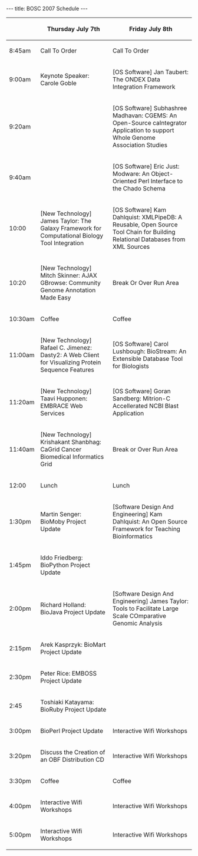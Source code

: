 ---
title: BOSC 2007 Schedule
---

{| border="1" cellspacing="0" cellpadding="10" align="center"
! &nbsp;
! Thursday July 7th
! Friday July 8th
|- 
| 8:45am
| Call To Order
| Call To Order
|- 
| 9:00am
| Keynote Speaker: Carole Goble
| [OS Software] Jan Taubert: The ONDEX Data Integration Framework
|- 
| 9:20am
| &nbsp;
| [OS Software] Subhashree Madhavan: CGEMS: An Open-Source caIntegrator Application to support Whole Genome Association Studies
|- 
| 9:40am
| &nbsp;
| [OS Software] Eric Just: Modware: An Object-Oriented Perl Interface to the Chado Schema
|-
| 10:00
| [New Technology] James Taylor: The Galaxy Framework for Computational Biology Tool Integration
| [OS Software] Kam Dahlquist: XMLPipeDB: A Reusable, Open Source Tool Chain for Building Relational Databases from XML Sources
|-
| 10:20
| [New Technology] Mitch Skinner: AJAX GBrowse: Community Genome Annotation Made Easy
| Break Or Over Run Area
|-
| 10:30am
| Coffee
| Coffee
|- 
| 11:00am
| [New Technology] Rafael C. Jimenez: Dasty2: A Web Client for Visualizing Protein Sequence Features 
| [OS Software] Carol Lushbough: BioStream: An Extensible Database Tool for Biologists
|- 
| 11:20am
| [New Technology] Taavi Hupponen: EMBRACE Web Services
| [OS Software] Goran Sandberg: Mitrion-C Accellerated NCBI Blast Application
|- 
| 11:40am
| [New Technology] Krishakant Shanbhag: CaGrid Cancer Biomedical Informatics Grid
| Break or Over Run Area
|-
| 12:00
| Lunch
| Lunch
|- 
| 1:30pm
| Martin Senger: BioMoby Project Update
| [Software Design And Engineering] Kam Dahlquist: An Open Source Framework for Teaching Bioinformatics
|-
| 1:45pm
| Iddo Friedberg: BioPython Project Update
| &nbsp;
|- 
| 2:00pm
| Richard Holland: BioJava Project Update
| [Software Design And Engineering] James Taylor: Tools to Facilitate Large Scale COmparative Genomic Analysis
|- 
| 2:15pm
| Arek Kasprzyk: BioMart Project Update
| &nbsp;
|-
| 2:30pm
| Peter Rice: EMBOSS Project Update
| &nbsp;
|- 
| 2:45
| Toshiaki Katayama: BioRuby Project Update
| &nbsp;
|-
| 3:00pm
| BioPerl Project Update
| Interactive Wifi Workshops
|-
| 3:20pm
| Discuss the Creation of an OBF Distribution CD
| Interactive Wifi Workshops
|-
| 3:30pm
| Coffee
| Coffee
|- 
| 4:00pm
| Interactive Wifi Workshops
| Interactive Wifi Workshops
|- 
| 5:00pm
| Interactive Wifi Workshops
| Interactive Wifi Workshops
|}
